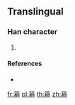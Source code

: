 {{character info/new}}
==Translingual==

===Han character===
{{Han char|rn=118|rad=竹|as=09|sn=15|four=|canj=HDSB}}

# {{defn|Han|sort=竹09}}

====References====
* {{Han ref|kx=0893.291|hdz=52989.061|uh=7BD0|ud=31696}}

[[fr:篐]]
[[pl:篐]]
[[th:篐]]
[[zh:篐]]